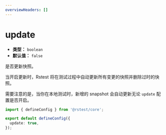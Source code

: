 ```yaml
---
overviewHeaders: []
---
```


# update

- **类型：** `boolean`
- **默认值：** `false`

是否更新快照。

当开启更新时，Rstest 将在测试过程中自动更新所有变更的快照并删除过时的快照。

需要注意的是，当你在本地测试时，新增的 snapshot 会自动更新无论 `update` 配置是否开启。

```ts title="rstest.config.ts"
import { defineConfig } from '@rstest/core';

export default defineConfig({
  update: true,
});
```
